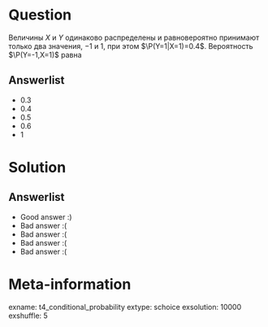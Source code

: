 Question
========

Величины $X$ и $Y$ одинаково распределены и равновероятно принимают только два значения, $-1$ и $1$, при этом $\P(Y=1|X=1)=0.4$. 
Вероятность $\P(Y=-1,X=1)$ равна

Answerlist
----------
*  $0.3$
*  $0.4$
*  $0.5$
*  $0.6$
*  $1$

Solution
========

Answerlist
----------
*  Good answer :)
*  Bad answer :(
*  Bad answer :(
*  Bad answer :(
*  Bad answer :(

Meta-information
================
exname: t4_conditional_probability
extype: schoice
exsolution: 10000
exshuffle: 5
